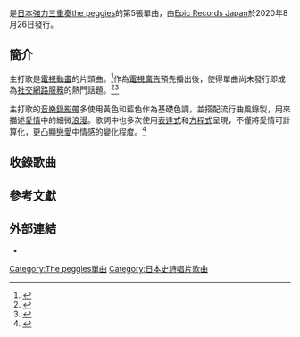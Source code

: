 {{NoteTA
| 1 = zh-hans: 租借女友; zh-hant: 出租女友; 
}}
{{About|1=[[the_peggies|the peggies]]的單曲|3=Centimeter (消歧義)}}
{{Infobox single
| Name = Centimeter
| Original name = {{Lang|ja|センチメートル}}
| Cover = 
| Artist = [[the_peggies|the peggies]]
| Album = 
| A-side = 
| B-side = 
| Released = 2020年8月26日
| Format = [[加大單曲|加大單曲]]
| Recorded = 
| Genre = [[J-POP|J-POP]]
| Length = 13:13
| Label = [[Epic_Records_Japan|Epic Records Japan]]
| Writer = {{Lang|ja|[[the_peggies#成員|北澤ゆうほ]]}}
| Producer = 
| Certification = 
| Chart position = 
* 週榜第34名（[[Oricon公信榜|Oricon公信榜]]）<ref name="Oricon">{{Cite web |title=センチメートル |url=https://www.oricon.co.jp/prof/635720/products/1364448/1/ |accessdate=2020-09-06 |publisher=[[Oricon|Oricon]] |language=ja |archive-date=2022-01-23 |archive-url=https://web.archive.org/web/20220123100028/https://www.oricon.co.jp/prof/635720/products/1364448/1/ }}</ref>
* 上榜次數1週（Oricon公信榜）<ref name="Oricon" />
| Last single = {{Lj|Stand by Me (the peggies歌曲)|スタンドバイミー (the peggiesの曲)|Stand by Me}}<br>（2019年）
| This single = '''Centimeter'''<br>（2020年）
| Next single = 
| Misc = 
{{External music video|Upper caption=MV|{{YouTube|I1hLZ2OchZ8|{{Work|1:{{Lang|ja|センチメートル}}}}MV}}}}
{{External music video|{{YouTube|a8epNN46U-o|{{Work|1:Centimeter}}}}}}
{{External music video|{{YouTube|i_kSqfHRXEo|{{Work|1:{{Lang|ja|センチメートル}}}}SV}}}}
}}

{{Work|'''Centimeter'''|{{Jpn|j=センチメートル|rm=Senchimeitoru}}}}是[[日本|日本]][[強力三重奏|強力三重奏]][[the_peggies|the peggies]]的第5張單曲，由[[Epic_Records_Japan|Epic Records Japan]]於2020年8月26日發行。

== 簡介 ==
主打歌{{Work|1:Centimeter}}是[[日本電視動畫|電視動畫]]{{Work|[[出租女友|出租女友]]}}的片頭曲。<ref>{{Cite web |title=MUSIC｜TVアニメ『彼女、お借りします』公式サイト |url=https://kanokari-official.com/music/ |accessdate=2020-09-06 |publisher={{Lang|ja|[[出租女友|「彼女、お借りします」製作委員会]]}} |language=ja |archive-date=2020-09-08 |archive-url=https://web.archive.org/web/20200908102452/https://kanokari-official.com/music/ |dead-url=no }}</ref>作為[[電視廣告|電視廣告]]預先播出後，使得單曲尚未發行即成為[[社交網路服務|社交網路服務]]的熱門話題。<ref>{{Cite web |title=the peggies TVアニメ『彼女、お借りします』OPテーマ「センチメートル」8月26日リリース決定＆Special Video公開！ |url=https://www.lisani.jp/0000150708/ |accessdate=2020-09-06 |date=2020-07-06 |publisher=[[LisAni！|LisAni！]] |language=ja |archive-date=2020-07-22 |archive-url=https://web.archive.org/web/20200722173339/https://www.lisani.jp/0000150708/ |dead-url=no }}</ref><ref>{{Cite web |title=the peggies ニューシングル、TVアニメ『彼女、お借りします』OPテーマ「センチメートル」ミュージックビデオをフル公開！最新ビジュアルも公開！ |url=http://www.m-on.press/lisani/0000267975 |accessdate=2020-09-06 |date=2020-08-24 |publisher={{Lj|M-ON! Press}} |language=ja}}</ref>

主打歌的[[音樂錄影帶|音樂錄影帶]]多使用黃色和藍色作為基礎色調，並搭配流行曲風錄製，用來描述[[愛情|愛情]]中的細微[[浪漫關係|浪漫]]。歌詞中也多次使用[[表達式|表達式]]和[[方程式|方程式]]呈現，不僅將愛情可計算化，更凸顯[[戀愛|戀愛]]中情感的變化程度。<ref>{{Cite web |title=the peggies ニューシングル、TVアニメ『彼女、お借りします』OPテーマ「センチメートル」ミュージックビデオをフル公開！最新ビジュアルも公開！ |url=https://www.lisani.jp/0000153163/ |accessdate=2020-09-06 |date=2020-08-24 |publisher=[[LisAni！|LisAni！]] |language=ja |archive-date=2021-03-13 |archive-url=https://web.archive.org/web/20210313005050/https://www.lisani.jp/0000153163/ }}</ref>

== 收錄歌曲 ==
{{Tracklist
| headline = CD（預先發行版、普通版、限期生產版／Anime版）
| font_size = smaller
| title1 = {{Lang|ja|センチメートル}} | longnote1 = [[電視動畫|電視動畫]]{{Work|[[出租女友|出租女友]]}}片頭曲 | writer1 = {{Lang|ja|[[the_peggies#成員|北澤ゆうほ]]}} | length1 = 3:49
| title2 = {{Lang|ja|花火}} | longnote2 = 僅普通版、限期生產版／Anime版 | writer2 = {{Lang|ja|北澤ゆうほ}} | length2 = 4:53
| title3 = {{Lang|ja|[[君のせい|君のせい]]（Live Ver.）}} | longnote3 = [[電視動畫|電視動畫]]{{work|[[青春豬頭少年不會夢到兔女郎學姊|青春豬頭少年不會夢到兔女郎學姊]]}}片頭曲<br>僅普通版、限期生產版／Anime版 | writer3 = {{Lang|ja|北澤ゆうほ}} | length3 = 4:32
| title4 = {{Lang|ja|センチメートル（Anime Ver.）}} | longnote4 = 僅限期生產版／Anime版 | writer4 = {{Lang|ja|北澤ゆうほ}} | length4 = 1:31
}}
{{Tracklist
| headline = DVD（限期生產版／Anime版）
| font_size = smaller
| title1 = {{Lang|ja|TVアニメ『彼女、お借りします』ノンクレジットオープニング映像}}
}}

== 參考文獻 ==
{{Reflist}}

== 外部連結 ==
* {{Official}}

[[Category:The_peggies單曲|Category:The peggies單曲]]
[[Category:日本史詩唱片歌曲|Category:日本史詩唱片歌曲]]